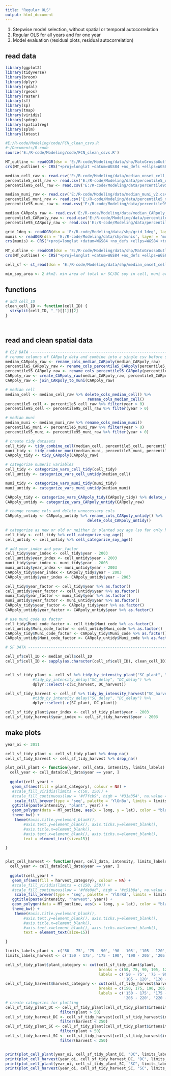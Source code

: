 ```yaml
---
title: "Regular OLS"
output: html_document
---
```


1. Stepwise model selection, without spatial or temporal autocorrelation
2. Regular OLS for all years and for one year
3. Model evaluation (residual plots, residual autocorrelation)

## read data

```r

library(ggplot2)
library(tidyverse)
library(broom)
library(dplyr)
library(rgdal)
library(rgeos)
library(raster)
library(sf)
library(sp)
library(tmap)
library(viridis)
library(spdep)
library(spatialreg)
library(splm)
library(lmtest)

#E:/R-code/Modeling/code/FCN_clean_csvs.R
#~/Documents/R-code
source('E:/R-code/Modeling/code/FCN_clean_csvs.R')

MT_outline <- readOGR(dsn = 'E:/R-code/Modeling/data/shp/MatoGrossoOutline', layer = 'MatoGrossoOutline')
crs(MT_outline) <- CRS("+proj=longlat +datum=WGS84 +no_defs +ellps=WGS84 +towgs84=0,0,0")

median_cell_raw <- read.csv('E:/R-code/Modeling/data/median_onset_cell_v2.csv')
percentile5_cell_raw <- read.csv('E:/R-code/Modeling/data/percentile5_onset_cell_v2.csv')
percentile95_cell_raw <- read.csv('E:/R-code/Modeling/data/percentile95_onset_cell_v2.csv')

median_muni_raw <- read.csv('E:/R-code/Modeling/data/median_muni_v2.csv')
percentile5_muni_raw <- read.csv('E:/R-code/Modeling/data/percentile5_muni_v2.csv')
percentile95_muni_raw <- read.csv('E:/R-code/Modeling/data/percentile95_muni_v2.csv')

median_CARpoly_raw <- read.csv('E:/R-code/Modeling/data/median_CARpoly_v2.csv')
percentile5_CARpoly_raw <- read.csv('E:/R-code/Modeling/data/percentile5_CARpoly_v2.csv')
percentile95_CARpoly_raw <- read.csv('E:/R-code/Modeling/data/percentile95_CARpoly_v2.csv')

grid_1deg <- readOGR(dsn = 'E:/R-code/Modeling/data/shp/grid_1deg', layer = 'grid_1deg')
munis <- readOGR(dsn = 'E:/R-code/Modeling/data/shp/munis', layer = 'munis_SHP')
crs(munis) <- CRS("+proj=longlat +datum=WGS84 +no_defs +ellps=WGS84 +towgs84=0,0,0")
  
MT_outline <- readOGR(dsn = 'E:/R-code/Modeling/data/shp/MatoGrossoOutline', layer = 'MatoGrossoOutline')
crs(MT_outline) <- CRS("+proj=longlat +datum=WGS84 +no_defs +ellps=WGS84 +towgs84=0,0,0")

cell_sf <- st_read(dsn = 'E:/R-code/Modeling/data/shp/median_onset_cell', layer = 'median_onset_cell_SHP')

min_soy_area <- 2 #km2. min area of total or SC/DC soy in cell, muni or property to be considered in model


```

## functions

```r

# add cell_ID
clean_cell_ID <- function(cell_ID) {
  strsplit(cell_ID, "_")[[1]][2]
}




```

## read and clean spatial data

```r

# CSV DATA -----------------------------------------------------------------------------------------------------------------
# rename columns of CARpoly data and combine into a single csv before spatial join
median_CARpoly_raw <- rename_cols_median_CARpoly(median_CARpoly_raw)
percentile5_CARpoly_raw <- rename_cols_percentile5_CARpoly(percentile5_CARpoly_raw)
percentile95_CARpoly_raw <- rename_cols_percentile95_CARpoly(percentile95_CARpoly_raw)
CARpoly_raw <- create_CARpoly_raw(median_CARpoly_raw, percentile5_CARpoly_raw, percentile95_CARpoly_raw)
CARpoly_raw <- join_CARpoly_to_muni(CARpoly_raw)

# median cell
median_cell <- median_cell_raw %>% delete_cols_median_cell() %>%
                                    rename_cols_median_cell()
percentile5_cell <- percentile5_cell_raw %>% filter(year > 0)
percentile95_cell <- percentile95_cell_raw %>% filter(year > 0)

# median muni
median_muni <- median_muni_raw %>% rename_cols_median_muni()
percentile5_muni <- percentile5_muni_raw %>% filter(year > 0)
percentile95_muni <- percentile95_muni_raw %>% filter(year > 0)

# create tidy datasets
cell_tidy <- tidy_combine_cell(median_cell, percentile5_cell, percentile95_cell)
muni_tidy <- tidy_combine_muni(median_muni, percentile5_muni, percentile95_muni)
CARpoly_tidy <- tidy_CARpoly(CARpoly_raw)

# categorize numeric variables
cell_tidy <- categorize_vars_cell_tidy(cell_tidy)
cell_untidy <- categorize_vars_cell_untidy(median_cell)

muni_tidy <- categorize_vars_muni_tidy(muni_tidy)
muni_untidy <- categorize_vars_muni_untidy(median_muni)

CARpoly_tidy <- categorize_vars_CARpoly_tidy(CARpoly_tidy) %>% delete_cols_CARpoly_tidy()
CARpoly_untidy <- categorize_vars_CARpoly_untidy(CARpoly_raw)

# change rename cols and delete unnecessary cols
CARpoly_untidy <- CARpoly_untidy %>% rename_cols_CARpoly_untidy() %>%
                                    delete_cols_CARpoly_untidy()
  
# categorize as new or old or neither in planted soy age (so far only have it for cell scale)
cell_tidy <- cell_tidy %>% cell_categorize_soy_age()
cell_untidy <- cell_untidy %>% cell_categorize_soy_age()

# add year_index and year_factor
cell_tidy$year_index <- cell_tidy$year - 2003
cell_untidy$year_index <- cell_untidy$year - 2003
muni_tidy$year_index <- muni_tidy$year - 2003
muni_untidy$year_index <- muni_untidy$year - 2003
CARpoly_tidy$year_index <- CARpoly_tidy$year - 2003
CARpoly_untidy$year_index <- CARpoly_untidy$year - 2003

cell_tidy$year_factor <- cell_tidy$year %>% as.factor()
cell_untidy$year_factor <- cell_untidy$year %>% as.factor()
muni_tidy$year_factor <- muni_tidy$year %>% as.factor()
muni_untidy$year_factor <- muni_untidy$year %>% as.factor()
CARpoly_tidy$year_factor <- CARpoly_tidy$year %>% as.factor()
CARpoly_untidy$year_factor <- CARpoly_untidy$year %>% as.factor()

# use muni_code as factor
cell_tidy$Muni_code_factor <- cell_tidy$Muni_code %>% as.factor()
cell_untidy$Muni_code_factor <- cell_untidy$Muni_code %>% as.factor()
CARpoly_tidy$Muni_code_factor <- CARpoly_tidy$Muni_code %>% as.factor()
CARpoly_untidy$Muni_code_factor <- CARpoly_untidy$Muni_code %>% as.factor()

# SF DATA ------------------------------------------------------------------------------------------------

cell_sf$cell_ID <- median_cell$cell_ID
cell_sf$cell_ID <- sapply(as.character(cell_sf$cell_ID), clean_cell_ID)


cell_sf_tidy_plant <- cell_sf %>% tidy_by_intensity_plant("SC_plant", "DC_plant") %>%
            #tidy_by_intensity_delay("SC_delay", "DC_delay") %>%
            dplyr::select(-c(SC_harvest, DC_harvest))

cell_sf_tidy_harvest <- cell_sf %>% tidy_by_intensity_harvest("SC_harvest", "DC_harvest") %>%
            #tidy_by_intensity_delay("SC_delay", "DC_delay") %>%
            dplyr::select(-c(SC_plant, DC_plant))

cell_sf_tidy_plant$year_index <- cell_sf_tidy_plant$year - 2003
cell_sf_tidy_harvest$year_index <- cell_sf_tidy_harvest$year - 2003
```



## make plots

```r

year_oi <- 2011

cell_sf_tidy_plant <- cell_sf_tidy_plant %>% drop_na()
cell_sf_tidy_harvest <- cell_sf_tidy_harvest %>% drop_na()

plot_cell_plant <- function(year, cell_data, intensity, limits_labels) {
  cell_year <- cell_data[cell_data$year == year, ]
  
  ggplot(cell_year) +
   geom_sf(aes(fill = plant_category), colour = NA) +
   #scale_fill_viridis(limits = c(50, 150)) +
   #scale_fill_continuous(low = '#f7fcb9', high = '#31a354', na.value = 'white', space = "Lab", limits = c(50, 150)) +
    scale_fill_brewer(type = 'seq', palette = 'YlGnBu', limits = limits_labels) +
   ggtitle(paste(intensity, "plant", year)) +
   geom_polygon(data = MT_outline, aes(x = long, y = lat), color = "black", alpha = 0, linetype = 1) +
   theme_bw() +
    theme(#axis.title.y=element_blank(),
        #axis.text.y=element_blank(), axis.ticks.y=element_blank(), 
        #axis.title.x=element_blank(),
        #axis.text.x=element_blank(), axis.ticks.x=element_blank(), 
        text = element_text(size=15))

}


plot_cell_harvest <- function(year, cell_data, intensity, limits_labels) {
  cell_year <- cell_data[cell_data$year == year, ]
  
  ggplot(cell_year) +
   geom_sf(aes(fill = harvest_category), colour = NA) +
   #scale_fill_viridis(limits = c(150, 250)) +
   #scale_fill_continuous(low = '#fde0dd', high = '#c51b8a', na.value = 'white', space = "Lab", limits = c(150, 250)) +
    scale_fill_brewer(type = 'seq', palette = 'YlOrRd', limits = limits_labels) +
   ggtitle(paste(intensity, "harvest", year)) +
   geom_polygon(data = MT_outline, aes(x = long, y = lat), color = "black", alpha = 0, linetype = 1) +
   theme_bw() +
    theme(#axis.title.y=element_blank(),
        #axis.text.y=element_blank(), axis.ticks.y=element_blank(), 
        #axis.title.x=element_blank(),
        #axis.text.x=element_blank(), axis.ticks.x=element_blank(), 
        text = element_text(size=15))

}

limits_labels_plant <- c('50 - 75', '75 - 90', '90 - 105', '105 - 120', '120 - 135', '135 - 150')
limits_labels_harvest <- c('150 - 175', '175 - 190', '190 - 205', '205 - 220', '220 - 235', '235 - 250')

cell_sf_tidy_plant$plant_category <- cut(cell_sf_tidy_plant$plant, 
                                         breaks = c(50, 75, 90, 105, 120, 135, 150),
                                         labels = c('50 - 75', '75 - 90', '90 - 105', 
                                                    '105 - 120', '120 - 135', '135 - 150'))
cell_sf_tidy_harvest$harvest_category <- cut(cell_sf_tidy_harvest$harvest, 
                                         breaks = c(150, 175, 190, 205, 220, 235, 250),
                                         labels = c('150 - 175', '175 - 190', '190 - 205', 
                                                    '205 - 220', '220 - 235', '235 - 250'))
# create categories for plotting
cell_sf_tidy_plant_DC <- cell_sf_tidy_plant[cell_sf_tidy_plant$intensity == "DC",] %>% 
                        filter(plant > 50)
cell_sf_tidy_harvest_DC <- cell_sf_tidy_harvest[cell_sf_tidy_harvest$intensity == "DC",] %>% 
                        filter(harvest < 250)
cell_sf_tidy_plant_SC <- cell_sf_tidy_plant[cell_sf_tidy_plant$intensity == "SC",] %>% 
                        filter(plant > 50)
cell_sf_tidy_harvest_SC <- cell_sf_tidy_harvest[cell_sf_tidy_harvest$intensity == "SC",] %>% 
                        filter(harvest < 250)


print(plot_cell_plant(year_oi, cell_sf_tidy_plant_DC, "DC", limits_labels_plant))
print(plot_cell_harvest(year_oi, cell_sf_tidy_harvest_DC, "DC", limits_labels_harvest))
print(plot_cell_plant(year_oi, cell_sf_tidy_plant_SC, "SC", limits_labels_plant))
print(plot_cell_harvest(year_oi, cell_sf_tidy_harvest_SC, "SC", limits_labels_harvest))
```
